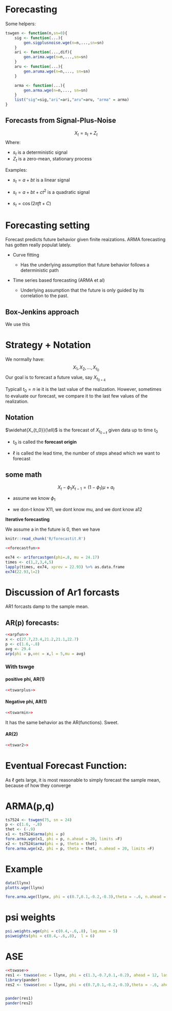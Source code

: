 # Forecasting

Some helpers:

```r
tswgen <- function(n,sn=0){
	sig <- function(...){
		gen.sigplusnoise.wge(n=n,...,sn=sn)
	}
	ari <- function(...,dif){
		gen.arima.wge(n=n,...,sn=sn)
	}
	aru <- function(...){
		gen.aruma.wge(n=n,..., sn=sn)
	}

	arma <- function(...){
		gen.arma.wge(n=n,..., sn=sn)
	}
	list("sig"=sig,"ari"=ari,"aru"=aru, "arma" = arma)
}
```

## Forecasts from Signal-Plus-Noise

$$X_t = s_t + Z_t$$
Where:

* $s_t$ is a deterministic signal
* $Z_t$ is a zero-mean, stationary process

Examples:

* $s_t = a + b t$ is a linear signal

* $s_t = a + b t + c t^2$ is a quadratic signal

* $s_t =  \cos \left(2 \pi f t + C \right)$

# Forecasting setting

Forecast predicts future behavior given finite reaizations. ARMA forecasting has gotten really populat lately.

* Curve fitting
 
	* Has the underlying assumption that future behavior follows a deterministic path

* Time series based forecasting (ARMA et al)
 
	* Underlying assumption that the future is only guided by its correlation to the past. 

## Box-Jenkins approach

We use this

# Strategy + Notation

We normally have:
$$X_1, X_2, ..., X_{t_0}$$
Our goal is to forecast a future value, say $X_{t_{0+4}}$

Typicall $t_0 = n$ ie it is the last value of the realization.
However, sometimes to evaluate our forecast, we compare it to the last few values of the realization.

## Notation
$\widehat{X_{t_0}}(\ell)$ is the forecast of $X_{t_{0+\ell}}$ given data up to time $t_0$

* $t_0$ is called the **forecast origin**

* $\ell$ is called the lead time, the number of steps ahead which we want to forecast

## some math
$$X_t - \phi_1 X_{t-1} = (1-\phi_1) \mu + a_t$$

- assume we know $\phi_1$

- we don-t know X11, we dont know mu, and we dont know a12

**Iterative forecasting**

We assume a in the future is 0, then we have

```r
knitr::read_chunk('R/forecastit.R')
```

```r
<<forecastfun>>
```

```r
ex74 <- ar1forcastgen(phi=.8, mu = 24.17)
times <- c(1,2,3,4,5)
lapply(times, ex74, xprev = 22.93) %>% as.data.frame
ex74(22.93,l=2)
```

# Discussion of Ar1 forcasts

AR1 forcasts damp to the sample mean.

## AR(p) forecasts:

```r
<<arpfun>>
x <- c(27.7,23.4,21.2,21.1,22.7)
p <- c(1.6,-.8)
avg <- 29.4
arp(phi = p,vec = x,l = 5,mu = avg)
```

### With tswge

#### positive phi, AR(1)

```r
<<tswarplus>>
```

#### Negative phi, AR(1)

```r
<<tswarmin>>
```

It has the same behavior as the AR(functions). Sweet.

#### AR(2)

```r
<<tswar2>>
```


# Eventual Forecast Function:

As $\ell$ gets large, it is most reasonable to simply forecast the sample mean, because of how they converge

# ARMA(p,q)

```r
ts7524 <- tswgen(75, sn = 24)
p <- c(1.6, -.8)
thet <- (-.9)
x1 <- ts7524$arma(phi = p)
fore.arma.wge(x1, phi = p, n.ahead = 20, limits =F)
x2 <- ts7524$arma(phi = p, theta = thet)
fore.arma.wge(x2, phi = p, theta = thet, n.ahead = 20, limits =F)
```

# Example

```r
data(llynx)
plotts.wge(llynx)

fore.arma.wge(llynx, phi = c(0.7,0.1,-0.2,-0.3),theta = -.6, n.ahead = 20, limits = F)
```

# psi weights

```r
psi.weights.wge(phi = c(0.4,-.6,.8), lag.max = 5)
psiweights(phi = c(0.4,-.6,.8),  l = 6)
```

# ASE

```r
<<tswase>>
res1 <- tswase(vec = llynx, phi = c(1.3,-0.7,0.1,-0.2), ahead = 12, lastn =T, limits = F)
library(pander)
res2 <- tswase(vec = llynx, phi = c(0.7,0.1,-0.2,-0.3),theta = -.6, ahead = 12, lastn =T, limits = F)


pander(res1)
pander(res2)


```

